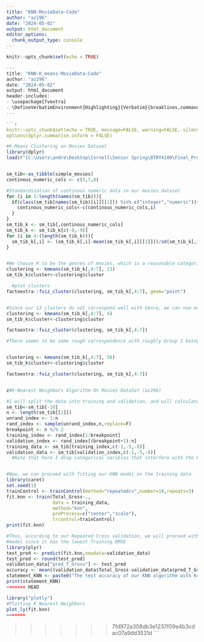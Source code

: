 ---
title: "KNN-MovieData-Code"
author: "az296"
date: "2024-05-02"
output: html_document
editor_options: 
  chunk_output_type: console
---

```{r setup, include=FALSE}
knitr::opts_chunk$set(echo = TRUE)
```

```{r}
---
title: "KNN-K_means-MovieData-Code"
author: "az296"
date: "2024-05-02"
output: html_document
header-includes:
- \usepackage{fvextra}
- \DefineVerbatimEnvironment{Highlighting}{Verbatim}{breaklines,commandchars=\\\{\}}
---

```{r setup, include=FALSE}
knitr::opts_chunk$set(echo = TRUE, message=FALSE, warning=FALSE, silent=TRUE)
options(dplyr.summarise.inform = FALSE)
```

```{r}
#K-Means Clustering on Movies Dataset 
library(dplyr)
load(r"[C:\Users\andre\Desktop\Cornell\Senior Spring\BTRY4100\Final_Project\simple_movies.RData]")


sm_tib<-as_tibble(simple_movies)
continous_numeric_cols <- c(5,7,8)

#Standardization of continous numeric data in our movies dataset 
for (i in 1:length(names(sm_tib))){
  if(class(sm_tib[names(sm_tib)[i]][[1]]) %in% c("integer","numeric")){
    continous_numeric_cols<-c(continous_numeric_cols,i)
  }
}
sm_tib_k <- sm_tib[,continous_numeric_cols]
sm_tib_k <- sm_tib_k[c(-8,-9)]
for (i in 4:(length(sm_tib_k))){
  sm_tib_k[,i] <- (sm_tib_k[,i]-mean(sm_tib_k[,i][[1]]))/sd(sm_tib_k[,i][[1]])
}


#We choose K to be the genres of movies, which is a reasonable categorical variable for which our movies might be sorted into.
clustering <- kmeans(sm_tib_k[,4:7], 13) 
sm_tib_k$cluster<-clustering$cluster

  #plot clusters
factoextra::fviz_cluster(clustering, sm_tib_k[,4:7], geom="point")


#Since our 13 clusters do not correspond well with Genre, we can now explore the clusters of MPAA
clustering <- kmeans(sm_tib_k[,4:7], 4)
sm_tib_k$cluster<-clustering$cluster

factoextra::fviz_cluster(clustering, sm_tib_k[,4:7])

#There seems to be some rough correspondence with roughly Group 1 being mostly Non-Rated movies. Group 2 & Group 3 having mostly PG-13 movies, and Group 4 having mostly rated R movies.


clustering <- kmeans(sm_tib_k[,4:7], 56)
sm_tib_k$cluster<-clustering$cluster

factoextra::fviz_cluster(clustering, sm_tib_k[,4:7])


z#K-Nearest Neighbors Algorithm On Movies DataSet (az296)

#I will split the data into training and validation, and will calculate the prediction accuracy of KNN on the validation data
sm_tib<-sm_tib[-10]
n <- length(sm_tib[[1]])
unrand_index <- 1:n
rand_index <- sample(unrand_index,n,replace=F)
breakpoint <- n %/% 2
training_index <- rand_index[1:breakpoint]
validation_index <- rand_index[(breakpoint+1):n]
training_data <- sm_tib[training_index,c(-1,-5,-8)]
validation_data <- sm_tib[validation_index,c(-1,-5,-8)]
  #Note that here I drop categorical varibles that interfere with the KNN algorithm


#Now, we can proceed with fitting our KNN model on the training data
library(caret)
set.seed(1)
trainControl <- trainControl(method="repeatedcv",number=10,repeats=3)
fit.knn <- train(Total_Gross~., 
                 data = training_data, 
                 method="knn", 
                 preProcess=c("center","scale"),
                 trcontrol=trainControl)
print(fit.knn)

#Thus, according to our Repeated Cross validation, we will proceed with the k=5 nearest neighbors
#model since it has the lowest Training RMSE
library(plyr)
test_pred <- predict(fit.knn,newdata=validation_data)
test_pred <- round(test_pred)
validation_data["pred_T_Gross"] <- test_pred
accuracy <- mean((validation_data$Total_Gross-validation_data$pred_T_Gross)/validation_data$Total_Gross <= 0.5)
statement_KNN <- paste0("The test accuracy of our KNN algorithm with K=5 is: ", round(accuracy,digits=3))
print(statement_KNN)
<<<<<<< HEAD

library("plotly")
#Plotting K Nearest Neighbors
plot_ly(fit.knn)
=======
```
>>>>>>> 7fd972a308db3e1237f09e4b3cdac07a9dd3531d
```
